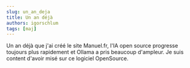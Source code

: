 ```yaml
---
slug: un_an_deja
title: Un an déjà
authors: igorschlum
tags: [maj]
---
```


<!-- truncate -->

Un an déjà que j'ai créé le site Manuel.fr, l'IA open source progresse toujours plus rapidement et Ollama a pris beaucoup d'ampleur. Je suis content d'avoir misé sur ce logiciel OpenSource.